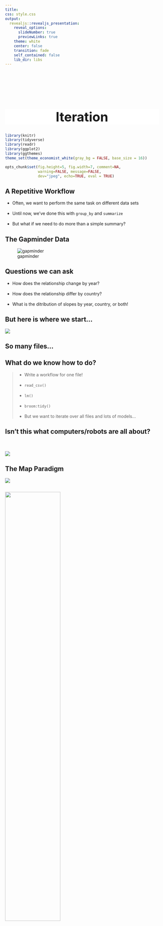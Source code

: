 ```yaml
---
title:
css: style.css
output:
  revealjs::revealjs_presentation:
    reveal_options:
      slideNumber: true
      previewLinks: true
    theme: white
    center: false
    transition: fade
    self_contained: false
    lib_dir: libs
---
```

## {data-background="./images/iteration/maxresdefault.jpg"}

<br><br><br>
<h1 style="background-color:white; font-size: 300%;"><center>Iteration</center></h2>

```r
library(knitr)
library(tidyverse)
library(readr)
library(ggplot2)
library(ggthemes)
theme_set(theme_economist_white(gray_bg = FALSE, base_size = 16))

opts_chunk$set(fig.height=5, fig.width=7, comment=NA, 
               warning=FALSE, message=FALSE, 
               dev="jpeg", echo=TRUE, eval = TRUE)


```

## A Repetitive Workflow
- Often, we want to perform the same task on different data sets  
\
- Until now, we've done this with `group_by` and `summarize`  
\
- But what if we need to do more than a simple summary?  

## The Gapminder Data
![gapminder](./images/iteration/gapminder-gganimate.gif)

## Questions we can ask
- How does the relationship change by year?  
\
- How does the relationship differ by country?  
\
- What is the ditribution of slopes by year, country, or both!

## But here is where we start...
![](./images/iteration/gapminder_files.png)

<div class="fragment"><h2>So many files...</h2></div>

## What do we know how to do?
> - Write a workflow for one file!  
\
> - `read_csv()`  
\
> - `lm()`  
\
> - `broom:tidy()`  
\
> - But we want to iterate over all files and lots of models...

## Isn't this what computers/robots are all about?
<Br><br>
![](./images/iteration/assembly_line.gif)


## The Map Paradigm
![](./images/iteration/map.png)

## 
![](./images/iteration/purrr.png){width=60%}

## Map functions
- Take a list or vector as input  
     
- Apply a function to each elment of the list/vector  
     - (note, see the R apply, sapply, and lapply functions, too)
     
- Return the corresponding object, bound together into a prespecified type

## Map in visual terms
![map](./images/iteration/map-1.png)

## Median Example
```r
df <- tibble(
  a = rnorm(10),
  b = rnorm(10),
  c = rnorm(10),
  d = rnorm(10)
)
```

## Median Example
```r
#This actually already loaded with tidyverse
library(purrr) 

map(df, median)
```

## The Map Paradigm
![](./images/iteration/map.png)

## What if I don't want a list
![](./images/iteration/meowtini.jpg)

## The world of maps
- `map()` makes a list.
- `map_df()` makes a tibble/data frame.
- `map_lgl()` makes a logical vector.
- `map_int()` makes an integer vector.
- `map_dbl()` makes a double vector.
- `map_chr()` makes a character vector.

## More medians
```r
map_dbl(df, median)

map_chr(df, median)

map_df(df, median)
```

## What if I have more than one argument?
```r
#add extra arguments at the end
map_dbl(df, median, na.rm=T)

```

## What if I have more than one argument?
![](./images/iteration/map-arg.png)

## What if I want a more flexible syntax?
```r
#using ~ and . (or .x)
map_dbl(df, ~median(.x, na.rm=T))
```

## You try!
1. What does `map(-2:2, rnorm, n = 5)` do? How is it different from `map_dbl(-2:2, rnorm, n = 5)`?  
     
2. Get the mean of each column of `df`  
     
3. Compute the number of unique values in each column of `iris` (hint, you'll need length and unique)!

## Now, what about our problem?
- We have a lot of files  
     
- They are all in the same format, so...

## Your turn again!
- Make one big tibble using `list.files()`, `map_df()`, and `read_csv()`  

- Make a list of tibbles `list.files()`, `map()`, and `read_csv()`  as well


- You might need to use `paste0()` or `stringr::str_c` to make a full file path with the output of `list.files()`
     
## One Line to load them all
```r
files <- list.files("./data/gapminder/") %>%
  str_c("./data/gapminder/", .)

gapminder_df <- map_df(files, read_csv)

gapminder_df
```


## Or - keep 'em in a list
```r
gapminder_list <- map(files, read_csv)
```

The nice thing about a list is that we can just use `map()` on it in the future!

##
![](./images/iteration/to_purr_or_not.jpg)

## Is there More?
<br><br>
Oh, so much more - see<br> https://adv-r.hadley.nz/functionals.html  

## Map with Two Lists
![map2](./images/iteration/map2.png)
Or use `~` with `.x` and `.y`

## Map with an arbitrary number of lists

![pmap](./images/iteration/pmap.png)

## Invisible Outputs (e.g. for plotting)
![walk](./images/iteration/walk.png)

## Use list values AND indices
(SUPER useful for time series, etc.)
```r
x <- runif(10)

imap_dbl(x, ~ .x + .y)
```

## And more...
```r
r <- 1.5
k <- 100
pop <- accumulate(1:30, ~r*.x*(1-.x/k), init = 2)
plot(pop, type = "l", ylab = "N", xlab = "time")
```

## Back to our problem
> - We have loaded everything  
\
> - But - how do we get a distribution of lifeExp ~ pop by country?  
\
> - `map` to the rescue!

## The Simple List-based solution for model fits
Just fit for each tibble!

```r
fits <- map(gapminder_list, ~lm(lifeExp ~ pop, data = .x))
```

Shockingly simple, no?

## And those coefficients? Map again to the rescue!
```r
library(broom)
slopes <- map_df(fits, tidy, .id = "Country") %>%
  filter(term == "pop")

slopes
```

## And the distribution...
```r
ggplot(slopes,
       aes(x = estimate)) + 
  geom_density()
```

## Your turn!
Start with:
```r
g_by_year <- split(gapminder_df, gapminder_df$year)
```

- Plot the relationship between slope and year for `lifeExp ~ pop` 

## Solution
```r
year_fits <- map(g_by_year, ~lm(lifeExp ~ pop, data = .x))

year_slopes <- map_df(year_fits, tidy, .id = "year")  %>% 
  filter(term == "pop")

ggplot(year_slopes, aes(x = year, y = estimate)) +
  geom_point()
```

## But I don't like lists! Enter - the list-column!
![](./images/iteration/listcolumn_workflow.png)

## Let's nest a listcolumn!
```r
gapminder_df %>%
  
  group_by(country) %>%
  
  nest()
```


## Map + Listcolumns = Love
```r
gapminder_mods <- gapminder_df %>%
  
  group_by(country) %>%
  
  nest() %>%
  
  mutate(mods = map(data, ~lm(lifeExp ~ pop, data = .)))
```

## What did we do?
```r
gapminder_mods
```

## What about coefficients?
```r
gapminder_mods <- gapminder_mods %>%
  
  mutate(coefs = map(mods, tidy))
```

## And...getting it back?
```r
gapminder_coefs <- gapminder_mods %>%
  
  unnest(coefs) %>%
  
  filter(term == "pop")
```

## And...getting it back?
```r
gapminder_coefs
```


## You try!
- Fit the relationship by year  
\
- Plot coefficients (slope and intercept) by year (facet the term!)

## Solution
```r
gapminder_by_year <- gapminder_df %>%
  
  group_by(year) %>%
  
  nest() %>%
  
  mutate(mods = map(data, ~lm(lifeExp ~ pop, data = .))) %>%
  
  mutate(coefs = map(mods, tidy)) %>%
  
  unnest(coefs)
```

## Solution (cont'd)
```r
ggplot(gapminder_by_year,
       aes(x = year, y = estimate,
           color = term)) + 
  geom_point(size = 2) +
  facet_wrap(~term, scale = "free_y")
```

##
![](./images/iteration/keep-calm-and-purrr-on.png)
